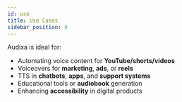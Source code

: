 ---
id: use
title: Use Cases
sidebar_position: 4
---

Audixa is ideal for:

- Automating voice content for **YouTube/shorts/videos**
- Voiceovers for **marketing**, **ads**, or **reels**
- TTS in **chatbots**, **apps**, and **support systems**
- Educational tools or **audiobook** generation
- Enhancing **accessibility** in digital products

